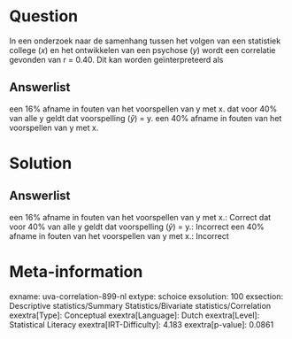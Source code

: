 Question
========

In een onderzoek naar de samenhang tussen het volgen van een statistiek
college (*x*) en het ontwikkelen van een psychose (*y*) wordt een
correlatie gevonden van r = 0.40. Dit kan worden geïnterpreteerd als

Answerlist
----------

een 16% afname in fouten van het voorspellen van y met x.
dat voor 40% van alle y geldt dat voorspelling ($\hat{y}$) = y.
een 40% afname in fouten van het voorspellen van y met x.

Solution
========

Answerlist
----------

een 16% afname in fouten van het voorspellen van y met x.: Correct
dat voor 40% van alle y geldt dat voorspelling ($\hat{y}$) = y.: Incorrect
een 40% afname in fouten van het voorspellen van y met x.: Incorrect

Meta-information
================
exname: uva-correlation-899-nl
extype: schoice
exsolution: 100
exsection: Descriptive statistics/Summary Statistics/Bivariate statistics/Correlation
exextra[Type]: Conceptual
exextra[Language]: Dutch
exextra[Level]: Statistical Literacy
exextra[IRT-Difficulty]: 4.183
exextra[p-value]: 0.0861
